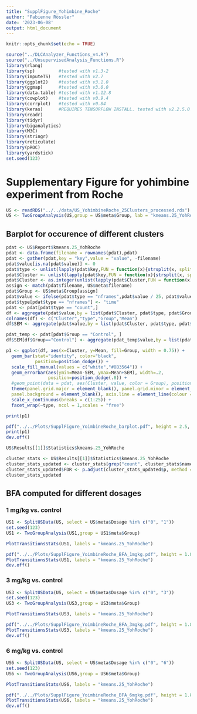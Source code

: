 ---
title: "SupplFigure_Yohimbine_Roche"
author: "Fabienne Rössler"
date: '2023-06-08'
output: html_document
---

```{r setup, include=FALSE}
knitr::opts_chunk$set(echo = TRUE)
```

```{r, message=FALSE, warning = FALSE}
source("../DLCAnalyzer_Functions_v4.R")
source("../UnsupervisedAnalysis_Functions.R")
library(rlang)
library(sp)         #tested with v1.3-2
library(imputeTS)   #tested with v2.7
library(ggplot2)    #tested with v3.1.0
library(ggmap)      #tested with v3.0.0
library(data.table) #tested with v1.12.8
library(cowplot)    #tested with v0.9.4
library(corrplot)   #tested with v0.84
library(keras)      #REQUIRES TENSORFLOW INSTALL. tested with v2.2.5.0
library(readr)
library(tidyr)
library(biganalytics)
library(M3C)
library(stringr)
library(reticulate)
library(pROC)
library(yardstick)
set.seed(123)
```

# Supplementary Figure for yohimbine experiment from Roche

```{r}
US <- readRDS("../../data/US_YohimbineRoche_25Clusters_processed.rds")
US <- TwoGroupAnalysis(US,group = US$meta$Group, lab = "kmeans.25_YohRoche")
```


## Barplot for occurence of different clusters

```{r, fig.height=2.5, fig.width=11}
pdat <- US$Report$kmeans.25_YohRoche
pdat <- data.frame(filename = rownames(pdat),pdat)
pdat <- gather(pdat,key = "key",value = "value", -filename)
pdat$value[is.na(pdat$value)] <- 0
pdat$type <- unlist(lapply(pdat$key,FUN = function(x){strsplit(x, split = "\\.")[[1]][2]}))
pdat$Cluster <- unlist(lapply(pdat$key,FUN = function(x){strsplit(x, split = "\\.")[[1]][1]}))
pdat$Cluster <- as.integer(unlist(lapply(pdat$Cluster,FUN = function(x){strsplit(x, split = "X")[[1]][2]})))
assign <- match(pdat$filename, US$meta$filename)
pdat$Group <- US$meta$Group[assign]
pdat$value <- ifelse(pdat$type == "nframes",pdat$value / 25, pdat$value)
pdat$type[pdat$type == "nframes"] <- "time"
pdat <- pdat[pdat$type == "count",]
df <- aggregate(pdat$value,by = list(pdat$Cluster, pdat$type, pdat$Group), FUN = mean)
colnames(df) <- c("Cluster","type","Group","Mean")
df$SEM <- aggregate(pdat$value,by = list(pdat$Cluster, pdat$type, pdat$Group), FUN = sd)$x / sqrt(24)

pdat_temp <- pdat[pdat$Group == "Control", ]
df$SEM[df$Group=="Control"] <- aggregate(pdat_temp$value,by = list(pdat_temp$Cluster, pdat_temp$type, pdat_temp$Group), FUN = sd)$x / sqrt(8)

p1 <- ggplot(df, aes(x=Cluster, y=Mean, fill=Group, width = 0.75)) + 
  geom_bar(stat="identity", color="black", 
           position=position_dodge()) +
  scale_fill_manual(values = c("white","#8B3564")) +
  geom_errorbar(aes(ymin=Mean-SEM, ymax=Mean+SEM), width=.2,
                position=position_dodge(.8)) +
  #geom_point(data = pdat, aes(Cluster, value, color = Group), position = position_jitterdodge(.3), color = "black", alpha = 0.2, size = 0.3)+ 
  theme(panel.grid.major = element_blank(), panel.grid.minor = element_blank(),
  panel.background = element_blank(), axis.line = element_line(colour = "black")) + 
  scale_x_continuous(breaks = c(1:25)) +
  facet_wrap(~type, ncol = 1,scales = "free")

print(p1)

pdf("../../Plots/SupplFigure_YoimbineRoche_barplot.pdf", height = 2.5, width = 11)
print(p1)
dev.off()

US$Results[[1]]$Statistics$kmeans.25_YohRoche

cluster_stats <- US$Results[[1]]$Statistics$kmeans.25_YohRoche
cluster_stats_updated <- cluster_stats[grep("count", cluster_stats$name), ]
cluster_stats_updated$FDR <- p.adjust(cluster_stats_updated$p, method = "BY")
cluster_stats_updated
```


## BFA computed for different dosages

### 1 mg/kg vs. control

```{r}
US1 <- SplitUSData(US, select = US$meta$Dosage %in% c("0", "1"))
set.seed(123)
US1 <- TwoGroupAnalysis(US1,group = US1$meta$Group)
```

```{r, fig.height=1.8, fig.width=3.5}
PlotTransitionsStats(US1, labels = "kmeans.25_YohRoche")

pdf("../../Plots/SupplFigure_YoimbineRoche_BFA_1mgkg.pdf", height = 1.8, width = 3.5)
PlotTransitionsStats(US1, labels = "kmeans.25_YohRoche")
dev.off()
```

### 3 mg/kg vs. control

```{r}
US3 <- SplitUSData(US, select = US$meta$Dosage %in% c("0", "3"))
set.seed(123)
US3 <- TwoGroupAnalysis(US3,group = US3$meta$Group)
```

```{r, fig.height=1.8, fig.width=3.5}
PlotTransitionsStats(US3, labels = "kmeans.25_YohRoche")

pdf("../../Plots/SupplFigure_YoimbineRoche_BFA_3mgkg.pdf", height = 1.8, width = 3.5)
PlotTransitionsStats(US3, labels = "kmeans.25_YohRoche")
dev.off()
```

### 6 mg/kg vs. control

```{r}
US6 <- SplitUSData(US, select = US$meta$Dosage %in% c("0", "6"))
set.seed(123)
US6 <- TwoGroupAnalysis(US6,group = US6$meta$Group)
```

```{r, fig.height=1.8, fig.width=3.5}
PlotTransitionsStats(US6, labels = "kmeans.25_YohRoche")

pdf("../../Plots/SupplFigure_YoimbineRoche_BFA_6mgkg.pdf", height = 1.8, width = 3.5)
PlotTransitionsStats(US6, labels = "kmeans.25_YohRoche")
dev.off()
```

